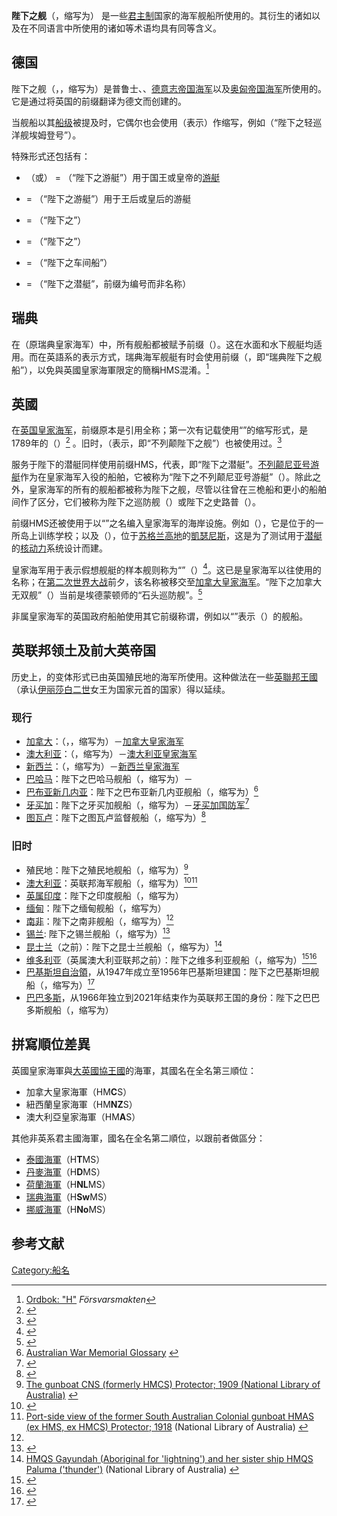 '''陛下之舰'''（{{lang-en|'''Her''' or '''His Majesty's Ship'''}}，缩写为{{lang|en|'''HMS'''}}） 是一些[[君主制|君主制]]国家的海军舰船所使用的{{link-en|船舶前缀|Ship prefix}}。其衍生的诸如{{lang|en|'''HMAS'''}}以及在不同语言中所使用的诸如{{lang|en|'''SMS'''}}等术语均具有同等含义。

== 德国==
陛下之舰（{{lang-de|'''Seiner Majestät Schiff'''}}，{{IPA-de|ˈzaɪ̯nɐ majɛsˈtɛːt ʃɪf|pron}}，缩写为{{lang|en|'''S.M.S.'''或'''SMS'''}}）是普鲁士{{link-en|商船队|Merchant navy}}、{{link-en|普鲁士海军|Prussian Navy}}、[[德意志帝国海军|德意志帝国海军]]以及[[奥匈帝国海军|奥匈帝国海军]]所使用的{{link-en|船舶前缀|Ship prefix}}。它是通过将英国的前缀翻译为德文而创建的。

当舰船以其[[船级|船级]]被提及时，它偶尔也会使用{{lang|en|'''S.M.'''或'''SM'''}}（表示{{lang|en|''Seiner Majestät''}}）作缩写，例如{{lang|en|''S.M. Kleiner Kreuzer Emden''}}（“陛下之轻巡洋舰埃姆登号”）。

特殊形式还包括有：
*{{lang|de|S.M.Y.}} （或{{lang|de|SMY}}） = {{lang|de|''Seiner Majestät Yacht''}} （“陛下之游艇”）用于国王或皇帝的[[游艇|游艇]]
*{{lang|de|I.M.Y.}} = {{lang|de|''Ihrer Majestät Yacht''}} （“陛下之游艇”）用于王后或皇后的游艇
*{{lang|de|S.M.F.}} = {{lang|de|''Seiner Majestät Feuerschiff''}} （“陛下之{{link-en|灯船|Lightvessel}}”）
*{{lang|de|S.M.H.}} = {{lang|de|''Seiner Majestät Hilfsschiff''}} （“陛下之{{link-en|辅助船|Auxiliary Ship}}”）
*{{lang|de|S.M.W.}} = {{lang|de|''Seiner Majestät Werkstattschiff''}} （“陛下之车间船”）
*{{lang|de|S.M.U.}} = {{lang|de|''Seiner Majestät Unterseeboot''}} （“陛下之潜艇”，前缀为编号而非名称）

==瑞典==
在{{link-en|瑞典海军|Swedish Navy}}（原瑞典皇家海军）中，所有舰船都被赋予前缀{{lang|sv|'''HMS'''}}（{{lang|sv|'''Hans'''或'''Hennes Majestäts Skepp'''}}）。这在水面和水下舰艇均适用。而在英語系的表示方式，瑞典海军舰艇有时会使用前缀{{lang|sv|''HSwMS''}}（{{lang|en|表示''His Swedish Majesty's Ship''}}，即“瑞典陛下之舰船”），以免與英國皇家海軍限定的簡稱HMS混淆。<ref name=forsvarsmakten>[http://www.forsvarsmakten.se/sv/Ordbok/?l=H Ordbok: "H"] {{webarchive|url=https://web.archive.org/web/20110812094737/http://www.forsvarsmakten.se/sv/ordbok/?l=h |date=2011-08-12 }} ''Försvarsmakten''</ref>

== 英國 ==
在[[英国皇家海军|英国皇家海军]]，前缀原本是引用全称；第一次有记载使用“{{lang|en|HMS}}”的缩写形式，是1789年的{{link-en|凤凰号巡防舰|HMS Phoenix (1783)}}（{{lang|en|''HMS Phoenix''}}）<ref>{{cite web |url=http://www.royalnavalmuseum.org/visit_see_sailfaq.htm |title=Frequently Asked Questions of the Sailing Navy Gallery |last1= |first1= |last2= |first2= |date= |website=www.royalnavalmuseum.org |publisher=National Museum of the Royal Navy |accessdate=2014-07-18 |archive-date=2015-02-14 |archive-url=https://web.archive.org/web/20150214131230/http://www.royalnavalmuseum.org/visit_see_sailfaq.htm |dead-url=no }}</ref> 。旧时，{{lang|en|'''HBMS'''}}（表示{{lang|en|'''His'''或'''Her Britannic Majesty's Ship'''}}，即“不列颠陛下之舰”）也被使用过。<ref>{{cite web|url=http://www.history.navy.mil/faqs/faq63-1.htm |title=Ship Naming in the United States Navy |work=Frequently Asked Questions |publisher=Naval History and Heritage Command |accessdate=2012-08-04 |deadurl=yes |archiveurl=https://web.archive.org/web/20150103224426/http://www.history.navy.mil/faqs/faq63-1.htm |archivedate=2015-01-03 }}</ref>

服务于陛下的潜艇同样使用前缀HMS，代表{{lang|en|''Her Majesty's Submarine''}}，即“陛下之潜艇”。[[不列顛尼亞號|不列颠尼亚号游艇]]作为在皇家海军入役的船舶，它被称为“陛下之不列颠尼亚号游艇”（{{lang|en|''HMY Britannia''}}）。除此之外，皇家海军的所有的舰船都被称为陛下之舰，尽管以往曾在三桅船和更小的船舶间作了区分，它们被称为陛下之巡防舰（{{lang|en|HM Frigate}}）或陛下之史路普（{{lang|en| HM Sloop}}）。

前缀HMS还被使用于以“{{link-en|石头巡防舰|Stone frigate}}”之名编入皇家海军的海岸设施。例如{{link-en|卓越号 (海岸设施)|HMS Excellent (shore establishment)|陛下之舰卓越号}}（{{lang|en|''HMS Excellent''}}），它是位于{{link-en|朴茨茅斯港|Portsmouth Harbour}}的一所岛上训练学校；以及{{link-en|杜恩雷#武尔坎海军反应堆试验设施|Dounreay#Vulcan_NRTE|陛下之舰武尔坎号}}（{{lang|en|''HMS Vulcan''}}），位于[[高地_(苏格兰行政区)|苏格兰高地]]的[[凱瑟尼斯|凱瑟尼斯]]，这是为了测试用于[[潜艇|潜艇]]的[[核动力|核动力]]系统设计而建。

皇家海军用于表示假想舰艇的样本舰则称为“{{link-en|陛下之无双舰|HMS Nonsuch}}”（{{lang|en|''HMS Nonsuch''}}）<ref>{{cite web|url=http://www.royal-navy.mod.uk/static/pages/3190.html |title=Royal Navy |deadurl=yes |archiveurl=https://web.archive.org/web/20060206211827/https://www.royal-navy.mod.uk/static/pages/3190.html |archivedate=2006-02-06 }}</ref>。这已是皇家海军以往使用的名称；在[[第二次世界大战|第二次世界大战]]前夕，该名称被移交至[[加拿大皇家海军|加拿大皇家海军]]。“陛下之加拿大无双舰”（{{lang|en|''{{link-en|加拿大陛下之舰|Her Majesty's Canadian Ship|HMCS}} Nonsuch''}}）当前是{{link-en|加拿大海军预备役|Canadian Forces Naval Reserve}}埃德蒙顿师的“石头巡防舰”。<ref>{{cite web|url=http://www.navy.forces.gc.ca/navres/nearestUnit_uniteLaPlusPres/hmcs_ncsm_NONSUCH/noh-unitPortal_portailUnite-eng.asp |title=HMCS Nonsuch |accessdate=2012-08-04 |deadurl=yes |archiveurl=https://web.archive.org/web/20130630044740/http://www.navy.forces.gc.ca/navres/nearestUnit_uniteLaPlusPres/hmcs_ncsm_NONSUCH/noh-unitPortal_portailUnite-eng.asp |archivedate=2013-06-30 }}</ref>

非属皇家海军的英国政府船舶使用其它前缀称谓，例如以“{{lang|en|RFA}}”表示{{link-en|皇家辅助舰队|Royal Fleet Auxiliary}}（{{lang|en|''Royal Fleet Auxiliary''}}）的舰船。

== 英联邦领土及前大英帝国 ==
历史上，{{lang|en|HMS}}的变体形式已由英国殖民地的海军所使用。这种做法在一些[[英聯邦王國|英聯邦王國]]（承认[[伊丽莎白二世|伊丽莎白二世]]女王为国家元首的国家）得以延续。

===现行===
*[[加拿大|加拿大]]：{{link-en|陛下之加拿大舰船|Her Majesty's Canadian Ship}}（{{lang|en|''Her Majesty's Canadian Ship''}}，{{lang-fr|''Navire canadien de Sa Majesté''}}，缩写为{{lang|en|''HMCS''或''NCSM''}}）－[[加拿大皇家海军|加拿大皇家海军]]
*[[澳大利亚|澳大利亚]]：{{link-en|陛下之澳大利亚舰船|Her Majesty's Australian Ship}}（{{lang|en|''Her Majesty's Australian Ship''}}，缩写为{{lang|en|''HMAS''}}）－[[澳大利亚皇家海军|澳大利亚皇家海军]]
*[[新西兰|新西兰]]：{{link-en|陛下之新西兰舰船|Her Majesty's New Zealand Ship}}（{{lang|en|''Her Majesty's New Zealand Ship''}}，缩写为{{lang|en|''HMNZS''}}）－[[新西兰皇家海军|新西兰皇家海军]]
*[[巴哈马|巴哈马]]：陛下之巴哈马舰船（{{lang|en|''Her Majesty's Bahamian Ship''}}，缩写为{{lang|en|''HMBS''}}）－{{link-en|巴哈马皇家国防军|Royal Bahamas Defence Force}}
*[[巴布亚新几内亚|巴布亚新几内亚]]：陛下之巴布亚新几内亚舰船（{{lang|en|''Her Majesty's Papua New Guinean Ship''}}，缩写为{{lang|en|''HMPNGS''}}）<ref name=warmemgloss>[http://www.awm.gov.au/glossary/result.asp?browse=h Australian War Memorial Glossary] {{webarchive|url=https://web.archive.org/web/20070606222230/http://awm.gov.au/glossary/result.asp?browse=h |date=2007-06-06 }}</ref>
*[[牙买加|牙买加]]：陛下之牙买加舰船（{{lang|en|''Her Majesty's Jamaican Ship''}}，缩写为{{lang|en|''HMJS''}}）－[[牙买加军事|牙买加国防军]]<ref>{{cite web|url=http://www.jdfmil.org/overview/bases/bases_home6.html |title=Jamaica Defence Force - Bases |deadurl=yes |archiveurl=https://web.archive.org/web/20070601163032/http://www.jdfmil.org/overview/bases/bases_home6.html |archivedate=2007-06-01 }}</ref>
*[[图瓦卢|图瓦卢]]：陛下之图瓦卢监督舰船（{{lang|en|''Her Majesty's Tuvalu Surveillance Ship''}}，缩写为{{lang|en|''HMTSS''}}）<ref>{{cite web|url=http://www.seemotive.de/abkmaritim/BuchstabeH.htm|title=Seemotive, Buchstabe H Letter H<!-- Bot generated title -->|accessdate=2017-12-14|archive-date=2017-12-14|archive-url=https://web.archive.org/web/20171214125317/http://www.seemotive.de/abkmaritim/BuchstabeH.htm|dead-url=yes}}</ref>

===旧时===
*殖民地：陛下之殖民地舰船（{{lang|en|''Her Majesty's Colonial Ship''}}，缩写为{{lang|en|''HMCS''}}）<ref>[http://ajrp.awm.gov.au/ajrp/ajrp2.nsf/Web-Thesauri/Unit-ToiletM%257EPS_QUERY%253DH12191%257EPS_REFERRER%253DOAI%253AAWM%253A325142%252F859841%2526SCREEN_TYPE%253DBOTTOM The gunboat CNS (formerly HMCS) Protector; 1909 (National Library of Australia)] {{webarchive|url=http://archive.wikiwix.com/cache/20121121003230/http://ajrp.awm.gov.au/ajrp/ajrp2.nsf/Web-Thesauri/Unit-ToiletM%257EPS_QUERY%253DH12191%257EPS_REFERRER%253DOAI%253AAWM%253A325142%252F859841%2526SCREEN_TYPE%253DBOTTOM |date=2012-11-21 }}</ref>
*[[澳大利亚|澳大利亚]]：英联邦海军舰船（{{lang|en|''Commonwealth Naval Ship''}}，缩写为{{lang|en|''CNS''}}）<ref>{{cite web|url=http://www.defence.gov.au/news/navynews/editions/2001/10_15_01/story22.htm|title=Foundation Day oration<!-- Bot generated title -->|accessdate=2017-12-14|archive-date=2016-03-04|archive-url=https://web.archive.org/web/20160304112404/http://www.defence.gov.au/news/navynews/editions/2001/10_15_01/story22.htm|dead-url=no}}</ref><ref>[http://nla.gov.au/nla.cs-pa-HTTP%253A%252F%252FCAS.AWM.GOV.AU%252FPROD%252FGL.ACCEPT_LOGIN%253FSCREEN_NAME%253DCAS_SEARCH_PKG.PR_SEARCH_BY_LINK%2526SCREEN_PARMS%253DACID%257EPS_QUERY_TYPE%253DACCNUM%257EPS_QUERY%253DH12191%257EPS_REFERRER%253DOAI%253AAWM%253A325142%252F859841%2526SCREEN_TYPE%253DBOTTOM Port-side view of the former South Australian Colonial gunboat HMAS (ex HMS, ex HMCS) Protector; 1918] (National Library of Australia)   {{webarchive|url=https://web.archive.org/web/20080209195419/http://nla.gov.au/nla.cs-pa-HTTP%3A//CAS.AWM.GOV.AU/PROD/GL.ACCEPT_LOGIN?SCREEN_NAME=CAS_SEARCH_PKG.PR_SEARCH_BY_LINK&SCREEN_PARMS=ACID~PS_QUERY_TYPE%3DACCNUM~PS_QUERY%3DH12191~PS_REFERRER%3DOAI%3AAWM%3A325142%2F859841&SCREEN_TYPE=BOTTOM |date=2008-02-09 }}</ref>
*[[英属印度|英属印度]]：陛下之印度舰船（{{lang|en|''Her Majesty's Indian Ship''}}，缩写为{{lang|en|''HMIS''}}）
*[[缅甸|缅甸]]：陛下之缅甸舰船（{{lang|en|''Her Majesty's Burmese Ship''}}，缩写为{{lang|en|''HMBS''}}）
*[[南非聯邦|南非]]：陛下之南非舰船（{{lang|en|''Her Majesty's South African Ship''}}，缩写为{{lang|en|''HMSAS''}}）<ref name="warmemgloss" />
*[[锡兰|锡兰]]: 陛下之锡兰舰船（{{lang|en|''Her Majesty's Ceylon Ship''}}，缩写为{{lang|en|''HMCyS''}}）<ref>{{cite book|author=Carl Muller|title=Spit And Polish|url=https://books.google.com/books?id=V5ecp9P8MtUC&pg=PT117|date=2000-10-14|publisher=Penguin Books Limited |isbn=978-81-8475-109-3|pages=117}}</ref>
*[[昆士兰|昆士兰]]（{{link-en|英属澳大利亚联邦|federation of Australia}}之前）：陛下之昆士兰舰船（{{lang|en|''Her Majesty's Queensland Ship''}}，缩写为{{lang|en|''HMQS''}}）<ref>[http://nla.gov.au/nla.cs-pa-HTTP%253A%252F%252FCAS.AWM.GOV.AU%252FPROD%252FGL.ACCEPT_LOGIN%253FSCREEN_NAME%253DCAS_SEARCH_PKG.PR_SEARCH_BY_LINK%2526SCREEN_PARMS%253DACID%257EPS_QUERY_TYPE%253DACCNUM%257EPS_QUERY%253DP00444.129%257EPS_REFERRER%253DOAI%253AAWM%253A42945%252F1650272%2526SCREEN_TYPE%253DBOTTOM HMQS Gayundah (Aboriginal for 'lightning') and her sister ship HMQS Paluma ('thunder')] (National Library of Australia)   {{webarchive|url=https://web.archive.org/web/20080213074537/http://nla.gov.au/nla.cs-pa-HTTP%3A//CAS.AWM.GOV.AU/PROD/GL.ACCEPT_LOGIN?SCREEN_NAME=CAS_SEARCH_PKG.PR_SEARCH_BY_LINK&SCREEN_PARMS=ACID~PS_QUERY_TYPE%3DACCNUM~PS_QUERY%3DP00444.129~PS_REFERRER%3DOAI%3AAWM%3A42945%2F1650272&SCREEN_TYPE=BOTTOM |date=2008-02-13 }}</ref>
*[[維多利亞州|维多利亚]]（英属澳大利亚联邦之前）：陛下之维多利亚舰船（{{lang|en|''Her Majesty's Victorian Ship''}}，缩写为{{lang|en|''HMVS''}}）<ref>{{cite web|url=http://www.environment.gov.au/heritage/national/sites/hmvs.html |title=Department of the Environment and Water Resources: HMVS Cerberus |deadurl=yes |archiveurl=https://web.archive.org/web/20070210064740/http://www.environment.gov.au/heritage/national/sites/hmvs.html |archivedate=2007-02-10 }}</ref><ref>{{cite web|url=http://www.navy.gov.au/reserves_new/historyDocuments/The_Great_Gun.doc |title=Welcome (Royal Australian Naval Reserves) |deadurl=yes |archiveurl=https://web.archive.org/web/20061013160952/http://www.navy.gov.au/reserves_new/historyDocuments/The_Great_Gun.doc |archivedate=2006-10-13 }}</ref>
* [[巴基斯坦自治領|巴基斯坦自治領]]，从1947年成立至1956年巴基斯坦建国：陛下之巴基斯坦舰船（{{lang|en|''Her Majesty's Pakistani Ship''}}，缩写为{{lang|en|''HMPS''}}）<ref>{{cite book|author=IBP USA|title=Pakistan Intelligence, Security Activities and Operations Handbook|url=https://books.google.com/books?id=nYqnBQAAQBAJ&pg=PA151|date=2009-03-20|publisher=Lulu.com|isbn=978-1-4387-3721-8|pages=151}}</ref>
* [[巴巴多斯|巴巴多斯]]，从1966年独立到2021年结束作为英联邦王国的身份：陛下之巴巴多斯舰船（{{lang|en|''Her Majesty's Barbadian Ship''}}，缩写为{{lang|en|''HMBS''}}）

==拼寫順位差異==
英國皇家海軍與[[大英國協王國|大英國協王國]]的海軍，其國名在全名第三順位：
*加拿大皇家海軍（HM'''C'''S）
*紐西蘭皇家海軍（HM'''NZ'''S）
*澳大利亞皇家海軍（HM'''A'''S）
其他非英系君主國海軍，國名在全名第二順位，以跟前者做區分：
*[[泰國海軍|泰國海軍]]（H'''T'''MS）
*[[丹麥海軍|丹麥海軍]]（H'''D'''MS）
*[[荷蘭海軍|荷蘭海軍]]（H'''NL'''MS）
*[[瑞典海軍|瑞典海軍]]（H'''Sw'''MS）
*[[挪威海軍|挪威海軍]]（H'''No'''MS）

== 参考文献 ==
{{Reflist|30em}}

[[Category:船名|Category:船名]]